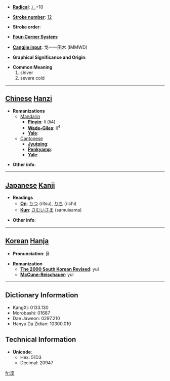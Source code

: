 * '''[[Wiktionary:Chinese radical index| Radical]]''': [[Wiktionary:Chinese radical index 冫|冫]]+10

* '''[[Wiktionary:Chinese total strokes index|Stroke number]]''': [[Wiktionary:Chinese total strokes index 12|12]]

* '''Stroke order''': 

* '''[[Wiktionary:Chinese four corner index|Four-Corner System]]''': 

* '''[[Wiktionary:Chinese Cangjie index|Cangjie input]]''': 戈一一田木 (IMMWD)

* '''Graphical Significance and Origin''': 

* '''Common Meaning'''
*#shiver
*# severe cold


----

== [[Chinese]] [[Hanzi]] ==

* '''Romanizations'''
** [[Mandarin]]
*** '''[[Pinyin]]''': lì (li4)
*** '''[[Wade-Giles]]''': li<sup>4</sup>
*** '''[[Yale]]''': 
**[[Cantonese]]
***'''[[Jyutping]]''':
***'''[[Penkyamp]]''': 
***'''[[Yale]]''': 

* '''Other info''': 

----

== [[Japanese]] [[Kanji]] ==

* '''Readings'''
** '''[[On]]''': [[りつ]] (ritsu), [[りち]] (richi)
** '''[[Kun]]''': [[さむいさま]] (samuisama)

* '''Other info''':  

----

== [[Korean]] [[Hanja]] ==

* '''Pronunciation''': 율

* '''Romanization'''
** '''[[The 2000 South Korean Revised Romanization|The 2000 South Korean Revised]]''': yul
** '''[[McCune-Reischauer]]''': yul

----

== Dictionary Information ==

* KangXi: 0133.130
* Morobashi: 01687
* Dae Jaweon: 0297.210
* Hanyu Da Zidian: 10300.010

== Technical Information ==

* '''Unicode''':
** Hex: 51D3
** Decimal: 20947

[[fr:凓]]